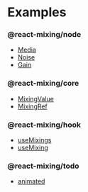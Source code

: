 # Examples

<div className="container row">
<div className="col col--4">

### @react-mixing/node

- [Media](examples/node/Media)
- [Noise](examples/node/Noise)
- [Gain](examples/node/Gain)

</div>
<div className="col col--4">

### @react-mixing/core

- [MixingValue](examples/core/MixingValue)
- [MixingRef](examples/core/MixingRef)

</div>
<div className="col col--4">

### @react-mixing/hook

- [useMixings](examples/hook/useMixings)
- [useMixing](examples/hook/useMixing)

</div>
<div className="col col--4">

### @react-mixing/todo

- [animated](examples/todo/animated)

</div>
</div>
